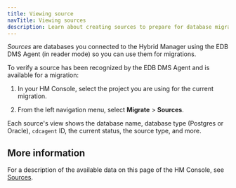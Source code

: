 ```yaml
---
title: Viewing source
navTitle: Viewing sources
description: Learn about creating sources to prepare for database migrations to Hybrid Manager.
---
```


*Sources* are databases you connected to the Hybrid Manager using the EDB DMS Agent (in reader mode) so you can use them for migrations.

To verify a source has been recognized by the EDB DMS Agent and is available for a migration: 

1.  In your HM Console, select the project you are using for the current migration. 

2.  From the left navigation menu, select **Migrate** > **Sources**. 

Each source's view shows the database name, database type (Postgres or Oracle), `cdcagent` ID, the current status, the source type, and more.

## More information

For a description of the available data on this page of the HM Console, see [Sources](/edb-postgres-ai/latest/hybrid-manager/using_hybrid_manager/migration/migrate/sources/).

